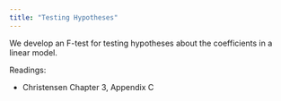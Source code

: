 ```yaml
---
title: "Testing Hypotheses"
---
```


We develop an F-test for testing hypotheses about the coefficients in a linear model. 


Readings:



- Christensen Chapter 3, Appendix C
